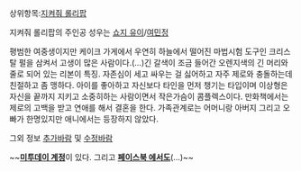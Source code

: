 상위항목:[[지켜줘 롤리팝]]

지켜줘 롤리팝의 주인공
성우는 [[쇼지 유이]]/[[여민정]]

평범한 여중생이지만 케이크 가게에서 우연히 하늘에서 떨어진 마법시험 도구인 크리스탈 펄을 삼켜서 고생이 많은 사람이다.(...)긴 갈색이 조금 들어간 오렌지색의 긴 머리와 줄로 되어 있는 리본이 특징. 자존심이 세고 싸우는 걸 싫어하고 자주 제로와 충돌하는데 친절하고 좀 맹하다. 아이를 좋아하고 자신보다 타인을 먼저 챙기는 타입이며 이상형은 자신을 끝까지 지키고 소중히하는 사람이면서 작은가슴이 콤플렉스이다. 만화책에서는 제로의 고백을 받고 연애를 해서 결혼을 한다. 가족관계로는 어머니랑 아버지 그리고 오빠가 한명있지만 애니에서는 등장하지 않았다.

그외 정보 [[추가바람]] 및 [[수정바람]]

~~'''[http://me2day.net/korealiunx 미투데이 계정]'''이 있다. 그리고 '''[https://www.facebook.com/nina.yamada.397 페이스북 에서도]'''(...)~~
